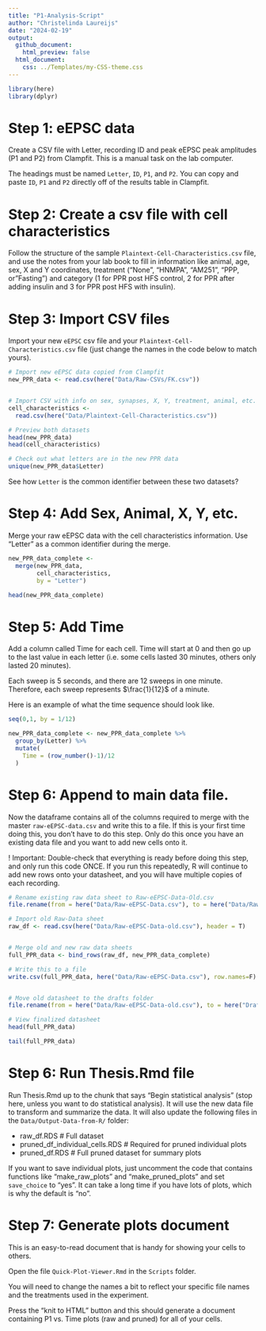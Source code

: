 ```yaml
---
title: "P1-Analysis-Script"
author: "Christelinda Laureijs"
date: "2024-02-19"
output:
  github_document:
    html_preview: false
  html_document:
    css: ../Templates/my-CSS-theme.css
---
```


```r
library(here)
library(dplyr)
```

# Step 1: eEPSC data

Create a CSV file with Letter, recording ID and peak eEPSC peak amplitudes (P1 and P2) from Clampfit. This is a manual task on the lab computer.

The headings must be named `Letter`, `ID`, `P1`, and `P2`. You can copy and paste `ID`, `P1` and `P2` directly off of the results table in Clampfit.

# Step 2: Create a csv file with cell characteristics

Follow the structure of the sample `Plaintext-Cell-Characteristics.csv` file, and use the notes from your lab book to fill in information like animal, age, sex, X and Y coordinates, treatment ("None", "HNMPA", "AM251", "PPP, or "Fasting") and category (1 for PPR post HFS control, 2 for PPR after adding insulin and 3 for PPR post HFS with insulin).

# Step 3: Import CSV files

Import your new `eEPSC` csv file and your `Plaintext-Cell-Characteristics.csv` file (just change the names in the code below to match yours).

```r
# Import new eEPSC data copied from Clampfit
new_PPR_data <- read.csv(here("Data/Raw-CSVs/FK.csv"))


# Import CSV with info on sex, synapses, X, Y, treatment, animal, etc.
cell_characteristics <-
  read.csv(here("Data/Plaintext-Cell-Characteristics.csv"))
```

```r
# Preview both datasets
head(new_PPR_data)
head(cell_characteristics)
```

```r
# Check out what letters are in the new PPR data
unique(new_PPR_data$Letter)
```

See how `Letter` is the common identifier between these two datasets?

# Step 4: Add Sex, Animal, X, Y, etc.

Merge your raw eEPSC data with the cell characteristics information. Use "Letter" as a common identifier during the merge.

```r
new_PPR_data_complete <-
  merge(new_PPR_data,
        cell_characteristics,
        by = "Letter")
```


```r
head(new_PPR_data_complete)
```


# Step 5: Add Time

Add a column called Time for each cell. Time will start at 0 and then go up to the last value in each letter (i.e. some cells lasted 30 minutes, others only lasted 20 minutes).

Each sweep is $5$ seconds, and there are $12$ sweeps in one minute. Therefore, each sweep represents $\frac{1}{12}$ of a minute.

Here is an example of what the time sequence should look like.

```r
seq(0,1, by = 1/12)
```

```r
new_PPR_data_complete <- new_PPR_data_complete %>%
  group_by(Letter) %>%
  mutate(
    Time = (row_number()-1)/12
  )
```


# Step 6: Append to main data file.

Now the dataframe contains all of the columns required to merge with the master `raw-eEPSC-data.csv` and write this to a file.
If this is your first time doing this, you don't have to do this step. Only do this once you have an existing data file and you want to add new cells onto it.

! Important: Double-check that everything is ready before doing this step, and only run this code ONCE. If you run this repeatedly, R will continue to add new rows onto your datasheet, and you will have multiple copies of each recording.

```r
# Rename existing raw data sheet to Raw-eEPSC-Data-Old.csv
file.rename(from = here("Data/Raw-eEPSC-Data.csv"), to = here("Data/Raw-eEPSC-Data-old.csv"))

# Import old Raw-Data sheet
raw_df <- read.csv(here("Data/Raw-eEPSC-Data-old.csv"), header = T)


# Merge old and new raw data sheets
full_PPR_data <- bind_rows(raw_df, new_PPR_data_complete)

# Write this to a file
write.csv(full_PPR_data, here("Data/Raw-eEPSC-Data.csv"), row.names=F)


# Move old datasheet to the drafts folder
file.rename(from = here("Data/Raw-eEPSC-Data-old.csv"), to = here("Drafts","Draft-Data-Sheets",paste0(format(Sys.time(), '%Y%m%d'),"-Raw-eEPSC-Data.csv")))

```
```r
# View finalized datasheet
head(full_PPR_data)

tail(full_PPR_data)
```


# Step 6: Run Thesis.Rmd file

Run Thesis.Rmd up to the chunk that says "Begin statistical analysis" (stop here, unless you want to do statistical analysis). It will use the new data file to transform and summarize the data. It will also update the following files in the `Data/Output-Data-from-R/` folder:

-   raw_df.RDS                        # Full dataset
-   pruned_df_individual_cells.RDS    # Required for pruned individual plots
-   pruned_df.RDS                     # Full pruned dataset for summary plots

If you want to save individual plots, just uncomment the code that contains functions like "make_raw_plots" and "make_pruned_plots" and set `save_choice` to "yes". It can take a long time if you have lots of plots, which is why the default is "no".

# Step 7: Generate plots document

This is an easy-to-read document that is handy for showing your cells to others.

Open the file `Quick-Plot-Viewer.Rmd` in the `Scripts` folder.

You will need to change the names a bit to reflect your specific file names and the treatments used in the experiment.

Press the "knit to HTML" button and this should generate a document containing P1 vs. Time plots (raw and pruned) for all of your cells.